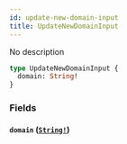 ```yaml
---
id: update-new-domain-input
title: UpdateNewDomainInput
---
```


No description

```graphql
type UpdateNewDomainInput {
  domain: String!
}
```

### Fields

#### `domain` ([`String!`](/graphql/scalars/string))
